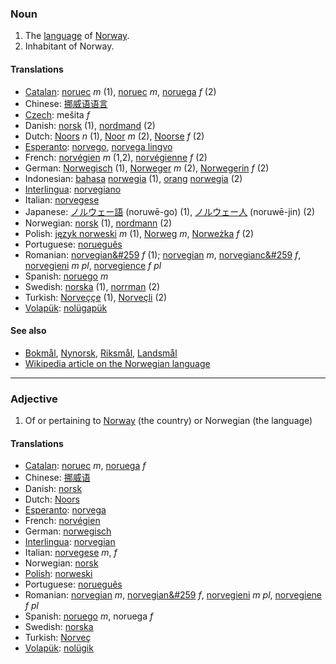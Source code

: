 === Noun ===
# The [[language]] of [[Norway]].
# Inhabitant of Norway.

====Translations====
*[[Catalan]]: [[noruec]] ''m'' (1), [[noruec]] ''m'', [[noruega]] ''f'' (2)
*Chinese: [[挪威语语言]]
*[[Czech]]: mešita  ''f''
*Danish: [[norsk]] (1), [[nordmand]] (2)
*Dutch: [[Noors]] ''n'' (1), [[Noor]] ''m'' (2), [[Noorse]] ''f'' (2)
*[[Esperanto]]: [[norvego]], [[norvega lingvo]]
*French: [[norvégien]] ''m'' (1,2), [[norvégienne]] ''f'' (2)
*German: [[Norwegisch]] (1), [[Norweger]] ''m'' (2), [[Norwegerin]] ''f'' (2)
*Indonesian: [[bahasa]] [[norwegia]] (1), [[orang]] [[norwegia]] (2)
*[[Interlingua]]: [[norvegiano]]
*Italian: [[norvegese]]
*Japanese: [[ノルウェー語]] (noruwē-go) (1), [[ノルウェー人]] (noruwē-jin) (2)
*Norwegian: [[norsk]] (1), [[nordmann]] (2)
*Polish: [[język norweski]] ''m'' (1), [[Norweg]] ''m'', [[Norweżka]] ''f'' (2)
*Portuguese: [[norueguês]]
*Romanian: [[norvegian&#259]] ''f'' (1); [[norvegian]] ''m'', [[norvegianc&#259]] ''f'', [[norvegieni]] ''m pl'', [[norvegience]] ''f pl''
*Spanish: [[noruego]] ''m''
*Swedish: [[norska]] (1), [[norrman]] (2)
*Turkish: [[Norveççe]] (1), [[Norveçli]] (2)
*[[Volapük]]: [[nolügapük]]

====See also====
*[[Bokmål]], [[Nynorsk]], [[Riksmål]], [[Landsmål]]
*[[w:Norwegian language|Wikipedia article on the Norwegian language]]

----
===Adjective===
# Of or pertaining to [[Norway]] (the country) or Norwegian (the language)

====Translations====
*[[Catalan]]: [[noruec]] ''m'', [[noruega]] ''f''
*Chinese: [[挪威语]]
*Danish: [[norsk]]
*Dutch: [[Noors]]
*[[Esperanto]]: [[norvega]]
*French: [[norvégien]]
*German: [[norwegisch]]
*[[Interlingua]]: [[norvegian]]
*Italian: [[norvegese]] ''m'', ''f''
*Norwegian: [[norsk]]
*[[Polish]]: [[norweski]]
*Portuguese: [[norueguês]]
*Romanian: [[norvegian]] ''m'', [[norvegian&#259]] ''f'', [[norvegieni]] ''m pl'', [[norvegiene]] ''f pl''
*Spanish: [[noruego]] ''m'', noruega ''f''
*Swedish: [[norska]]
*Turkish: [[Norveç]]
*[[Volapük]]: [[nolügik]]